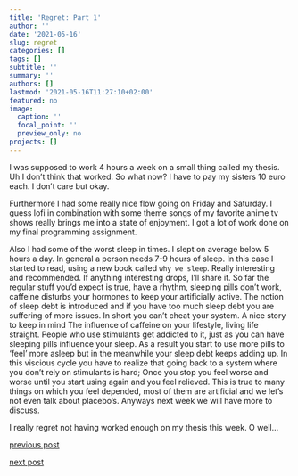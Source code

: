 ```yaml
---
title: 'Regret: Part 1'
author: ''
date: '2021-05-16'
slug: regret
categories: []
tags: []
subtitle: ''
summary: ''
authors: []
lastmod: '2021-05-16T11:27:10+02:00'
featured: no
image:
  caption: ''
  focal_point: ''
  preview_only: no
projects: []
---
```


I was supposed to work 4 hours a week on a small thing called my thesis. Uh I don't think that worked. So what now? I have to pay my sisters 10 euro each. I don't care but okay. 

Furthermore I had some really nice flow going on Friday and Saturday. I guess lofi in combination with some theme songs of my favorite anime tv shows really brings me into a state of enjoyment. I got a lot of work done on my final programming assignment.

Also I had some of the worst sleep in times. I slept on average below 5 hours a day. In general a person needs 7-9 hours of sleep. In this case I started to read, using a new book called `why we sleep`. Really interesting and recommended. If anything interesting drops, I'll share it. So far the regular stuff you'd expect is true, have a rhythm, sleeping pills don't work, caffeine disturbs your hormones to keep your artificially active. The notion of sleep debt is introduced and if you have too much sleep debt you are suffering of more issues. In short you can't cheat your system. A nice story to keep in mind The influence of caffeine on your lifestyle, living life straight. People who use stimulants get addicted to it, just as you can have sleeping pills influence your sleep. As a result you start to use more pills to 'feel' more asleep but in the meanwhile your sleep debt keeps adding up. In this viscious cycle you have to realize that going back to a system where you don't rely on stimulants is hard; Once you stop you feel worse and worse until you start using again and you feel relieved. This is true to many things on which you feel depended, most of them are artificial and we let's not even talk about placebo's. Anyways next week we will have more to discuss. 

I really regret not having worked enough on my thesis this week. O well...

[previous post](/2021/05/10/trickandtreat)

[next post](#)
